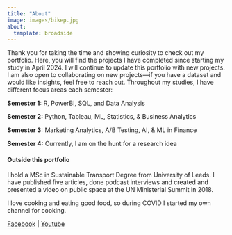 ---
title: "About"
image: images/bikep.jpg
about:
  template: broadside
---

Thank you for taking the time and showing curiosity to check out my portfolio. Here, you will find the projects I have completed since starting my study in April 2024. I will continue to update this portfolio with new projects. I am also open to collaborating on new projects—if you have a dataset and would like insights, feel free to reach out. Throughout my studies, I have different focus areas each semester:

**Semester 1:** R, PowerBI, SQL, and Data Analysis

**Semester 2:** Python, Tableau, ML, Statistics, & Business Analytics

**Semester 3:** Marketing Analytics, A/B Testing, AI, & ML in Finance

**Semester 4:** Currently, I am on the hunt for a research idea

#### Outside this portfolio

I hold a MSc in Sustainable Transport Degree from University of Leeds. I have published five articles, done podcast interviews and created and presented a video on public space at the UN Ministerial Summit in 2018.

I love cooking and eating good food, so during COVID I started my own channel for cooking.

[Facebook](https://www.facebook.com/HomeCookinUB/?locale=my_MM&_rdr) \| [Youtube](https://www.youtube.com/channel/UCR7Mq2AfzOJBitSPfOWq8gQ)
